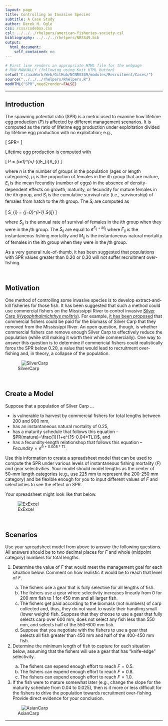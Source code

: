 ```yaml
---
layout: page
title: Controlling an Invasive Species
subtitle: A Case Study
author: Derek H. Ogle
css: /css/codebox.css
csl: ../../../rhelpers/american-fisheries-society.csl
bibliography: ../../../rhelpers/NRS349.bib
output: 
  html_document: 
    self_contained: no
---
```

```r
# First line renders an appropriate HTML file for the webpage
# RUN MANUALLY (following using Knit HTML button)
setwd("C:/aaaWork/Web/GitHub/NCNRS349/modules/Recruitment/Cases/")
source("../../../rhelpers/Rhelpers.R")
modHTML("SPR",need2render=FALSE)
```

----

## Introduction

The spawning potential ratio (SPR) is a metric used to examine how lifetime egg production ($P$) is affected by different management scenarios.  It is computed as the ratio of lifetime egg production under exploitation divided by lifetime egg production with no exploitation; e.g.,

\[ SPR=\frac{P_{exploited}}{P_{unexploited}} \]

Lifetime egg production is computed with

\[ P = \sum_{i=1}^{n} \mu_{i}E_{i}S_{i} \]

where $n$ is the number of groups in the population (ages or length categories), $\mu_{i}$ is the proportion of females in the $i$th group that are mature, $E_{i}$ is the mean fecundity (number of eggs) in the absence of density-dependent effects on growth, maturity, or fecundity for mature females in the $i$th group, and $S_{i}$ is the cumulative survival rate (i.e., survivorship) of females from hatch to the $i$th group.  The $S_{i}$ are computed as
 
\[ S_{i} = \prod_{j=0}^{i-1} S_{ij}  \]

where $S_{ij}$ is the annual rate of survival of females in the $i$th group when they were in the $j$th group.  The $S_{ij}$ are equal to $e^{F_{ij}+M_{ij}}$ where $F_{ij}$ is the instantaneous fishing mortality and $M_{ij}$ is the instantaneous natural mortality of females in the $i$th group when they were in the $j$th group.

As a very general rule-of-thumb, it has been suggested that populations with SPR values greater than 0.20 or 0.30 will not suffer recruitment over-fishing.

\ 

## Motivation

One method of controlling some invasive species is to develop extract-and-kill fisheries for those fish.  It has been suggested that such a method could use commercial fishers on the Mississippi River to control invasive [Silver Carp (*Hypophthalmichthys 
molitrix*)](https://en.wikipedia.org/wiki/Silver_carp).  For example, [it has been proposed](http://www.reabic.net/journals/mbi/2015/3/MBI_2015_Seibert_etal.pdf) that commercial fishers could be paid for the biomass of Silver Carp that they removed from the Mississippi River.  An open question, though, is whether commercial fishers can remove enough Silver Carp to effectively reduce the population (while still making it worth their while commercially).  One way to answer this question is to determine if commericial fishers could realistically force the SPR below 0.20, a value that would lead to recruitment over-fishing and, in theory, a collapse of the population.

![SilverCarp](SilverCarpInNet.jpg)

\ 

## Create a Model

Suppose that a population of Silver Carp ...

<ul>
  <li>is vulnerable to harvest by commercial fishers for total lengths between 200 and 900 mm,</li>
  <li>has an instantaneous natural mortality of 0.25,</li>
  <li>has a maturity schedule that follows this equation -- $PR(mature)=\frac{1}{1+e^{15-0.04*TL}}$, and</li>
  <li>has a fecundity-length relationshop that follows this equation -- $Fecundity=e^{9+0.005*TL}$.
</ul>

Use this information to create a spreadsheet model that can be used to compute the SPR under various levels of instantaneous fishing mortality ($F$) and gear selectivities.  Your model should model lengths as the center of 50-mm length categories (e.g., use 225 mm to represent the 200-250 mm category) and be flexible enough for you to input different values of $F$ and selectivities to see the effect on SPR.

Your spreadsheet might look like that below.

![ExExcel](ExExcel.jpg)

\ 

## Scenarios

Use your spreadsheet model from above to answer the following questions.  All answers should be to two decimal places for $F$ and whole (midpoint category) numbers for total lengths.

<ol>
<li>Determine the value of $F$ that would meet the management goal for each situation below.  Comment on how realistic it would be to reach that level of $F$.</li>
<ol type="a">
<li>The fishers use a gear that is fully selective for all lengths of fish.</li>
<li>The fishers use a gear where selectivity increases linearly from 0 for 200 mm fish to 1 for 450 mm and all larger fish.</li>
<li>The fishers get paid according to the biomass (not numbers) of carp collected and, thus, they do not want to waste their handling small (lower weight) fish.  Suppose that they choose to use a gear that fully selects carp over 600 mm, does not select any fish less than 550 mm, and selects half of the 550-600 mm fish.</li>
<li>Suppose that you negotiate with the fishers to use a gear that selects all fish greater than 450 mm and half of the 400-450 mm fish.</li>
</ol>
<li>Determine the minimum length of fish to capture for each situation below, assuming that the fishers will use a gear that has "knife-edge" selectivity.</li>
<ol type="a">
<li>The fishers can expend enough effort to reach $F=0.5$.</li>
<li>The fishers can expend enough effort to reach $F=0.8$.</li>
<li>The fishers can expend enough effort to reach $F=1.0$.</li>
</ol>
<li>If the fish were to mature somewhat later (e.g., change the slope for the maturity schedule from 0.04 to 0.025), then is it more or less difficult for the fishers to drive the population towards recruitment over-fishing.  Provide direct evidence for your conclusion.
</ol>


![AsianCarp](AsianCarpJumping.jpg)

----

<style>
img[alt="SilverCarp"], img[alt="AsianCarp"] { 
  max-width: 400px; 
  display: block;
  margin: 0 auto;
}

img[alt="ExExcel"] { 
  max-width: 700px; 
  display: block;
  margin: 0 auto;
}
</style>
